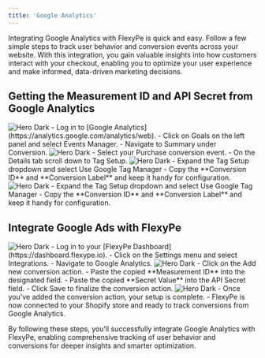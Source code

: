 ```yaml
---
title: 'Google Analytics'
---
```


Integrating Google Analytics with FlexyPe is quick and easy. Follow a few simple steps to track user behavior and conversion events across your website. With this integration, you gain valuable insights into how customers interact with your checkout, enabling you to optimize your user experience and make informed, data-driven marketing decisions.

## Getting the Measurement ID and API Secret from Google Analytics

<Steps>
  <Step title="Accessing the Google Analytics dashboard.">
    <img
      className="rounded-lg"
      src="/images/integrations/analytics/ga4-1.png"
      alt="Hero Dark"
    />
    - Log in to [Google Analytics](https://analytics.google.com/analytics/web).
    - Click on Goals on the left panel and select Events Manager.
    - Navigate to Summary under Conversion.
  </Step>
  <Step title="Select Your conversion event">
    <img
      className="rounded-lg"
      src="/images/integrations/analytics/ga4-2.png"
      alt="Hero Dark"
    />
    - Select your Purchase conversion event.
    - On the Details tab scroll down to Tag Setup.
  </Step>
  <Step title="Get the Measurement ID">
    <img
      className="rounded-lg"
      src="/images/integrations/analytics/ga4-3.png"
      alt="Hero Dark"
    />
    - Expand the Tag Setup dropdown and select Use Google Tag Manager
    - Copy the **Conversion ID** and **Conversion Label** and keep it handy for configuration.
  </Step>
  <Step title="Get its Secret Value">
    <img
      className="rounded-lg"
      src="/images/integrations/analytics/ga4-4.png"
      alt="Hero Dark"
    />
    - Expand the Tag Setup dropdown and select Use Google Tag Manager
    - Copy the **Conversion ID** and **Conversion Label** and keep it handy for configuration.
  </Step>
</Steps>

## Integrate Google Ads with FlexyPe

<Steps>
  <Step title="Access Google Analytics Integration on your FlexyPe Dashboard.">
    <img
      className="rounded-lg"
      src="/images/integrations/analytics/ga4-5.png"
      alt="Hero Dark"
    />
    - Log in to your [FlexyPe Dashboard](https://dashboard.flexype.io).
    - Click on the Settings menu and select Integrations.
    - Navigate to Google Analytics.
  </Step>
  <Step title="Configure a new conversion action">
    <img
      className="rounded-lg"
      src="/images/integrations/analytics/ga4-6.png"
      alt="Hero Dark"
    />
    - Click on the Add new conversion action.
    - Paste the copied **Measurement ID** into the designated field.
    - Paste the copied **Secret Value** into the API Secret field.
    - Click Save to finalize the conversion action.
  </Step>
  <Step title="Finish Setup and Start Tracking">
   <img
     className="rounded-lg"
     src="/images/integrations/analytics/ga4-7.png"
     alt="Hero Dark"
   />
   - Once you've added the conversion action, your setup is complete.
   - FlexyPe is now connected to your Shopify store and ready to track conversions from Google Analytics.
  </Step>
</Steps>

By following these steps, you’ll successfully integrate Google Analytics with FlexyPe, enabling comprehensive tracking of user behavior and conversions for deeper insights and smarter optimization.

